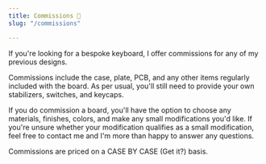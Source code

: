 ```yaml
---
title: Commissions 💸
slug: "/commissions"

---
```

If you're looking for a bespoke keyboard, I offer commissions for any of my previous designs.

Commissions include the case, plate, PCB, and any other items regularly included with the board. As per usual, you'll still need to provide your own stabilizers, switches, and keycaps.

If you do commission a board, you'll have the option to choose any materials, finishes, colors, and make any small modifications you'd like. If you're unsure whether your modification qualifies as a small modification, feel free to contact me and I'm more than happy to answer any questions.

Commissions are priced on a CASE BY CASE (Get it?) basis.
